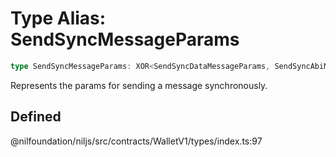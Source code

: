 # Type Alias: SendSyncMessageParams

```ts
type SendSyncMessageParams: XOR<SendSyncDataMessageParams, SendSyncAbiMessageParams>;
```

Represents the params for sending a message synchronously.

## Defined  
@nilfoundation/niljs/src/contracts/WalletV1/types/index.ts:97
